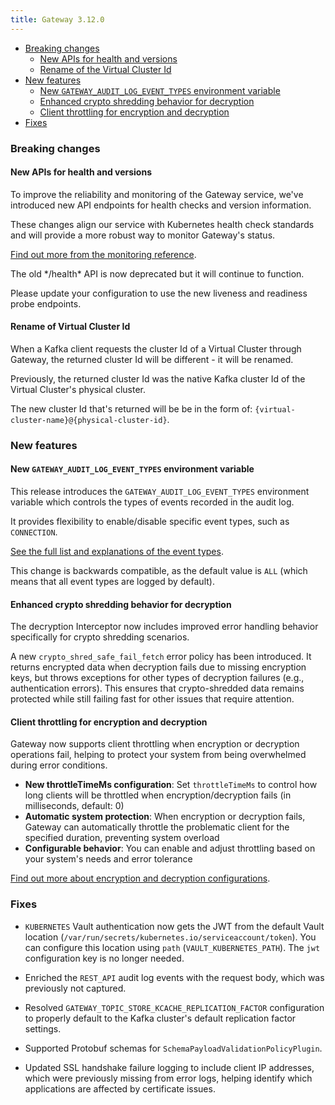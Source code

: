 ```yaml
---
title: Gateway 3.12.0
---
```



- [Breaking changes](#breaking-changes)
  - [New APIs for health and versions](#new-apis-for-health-and-versions)
  - [Rename of the Virtual Cluster Id](#rename-of-virtual-cluster-id)
- [New features](#new-features)
  - [New `GATEWAY_AUDIT_LOG_EVENT_TYPES` environment variable](#new-gateway_audit_log_event_types-environment-variable)
  - [Enhanced crypto shredding behavior for decryption](#enhanced-crypto-shredding-behavior-for-decryption)
  - [Client throttling for encryption and decryption](#client-throttling-for-encryption-and-decryption)
- [Fixes](#fixes)
  

### Breaking changes

#### New APIs for health and versions

To improve the reliability and monitoring of the Gateway service, we've introduced new API endpoints for health checks and version information.

These changes align our service with Kubernetes health check standards and will provide a more robust way to monitor Gateway's status.

[Find out more from the monitoring reference](/guide/conduktor-in-production/monitor/index#liveness-endpoint).

<Warning>
The old */health* API is now deprecated but it will continue to function. 

Please update your configuration to use the new liveness and readiness probe endpoints.
</Warning>

#### Rename of Virtual Cluster Id

When a Kafka client requests the cluster Id of a Virtual Cluster through Gateway, the returned cluster Id will be different - it will be renamed.

Previously, the returned cluster Id was the native Kafka cluster Id of the Virtual Cluster's physical cluster.

The new cluster Id that's returned will be be in the form of: `{virtual-cluster-name}@{physical-cluster-id}`.


### New features

#### New `GATEWAY_AUDIT_LOG_EVENT_TYPES` environment variable

This release introduces the `GATEWAY_AUDIT_LOG_EVENT_TYPES` environment variable which controls the types of events recorded in the audit log.

It provides flexibility to enable/disable specific event types, such as `CONNECTION`. 

[See the full list and explanations of the event types](/guide/conduktor-in-production/deploy-artifacts/deploy-gateway/env-variables#audit).

This change is backwards compatible, as the default value is `ALL` (which means that all event types are logged by default).

#### Enhanced crypto shredding behavior for decryption
The decryption Interceptor now includes improved error handling behavior specifically for crypto shredding scenarios.

A new `crypto_shred_safe_fail_fetch` error policy has been introduced. It returns encrypted data when decryption fails due to missing encryption keys, but throws exceptions for other types of decryption failures (e.g., authentication errors). This ensures that crypto-shredded data remains protected while still failing fast for other issues that require attention.

#### Client throttling for encryption and decryption

Gateway now supports client throttling when encryption or decryption operations fail, helping to protect your system from being overwhelmed during error conditions.

- **New throttleTimeMs configuration**: Set `throttleTimeMs` to control how long clients will be throttled when encryption/decryption fails (in milliseconds, default: 0)
- **Automatic system protection**: When encryption or decryption fails, Gateway can automatically throttle the problematic client for the specified duration, preventing system overload
- **Configurable behavior**: You can enable and adjust throttling based on your system's needs and error tolerance

[Find out more about encryption and decryption configurations](/gateway/interceptors/data-security/encryption/).


### Fixes

- `KUBERNETES` Vault authentication now gets the JWT from the default Vault location (`/var/run/secrets/kubernetes.io/serviceaccount/token`). You can configure this location using `path` (`VAULT_KUBERNETES_PATH`). The `jwt` configuration key is no longer needed.

- Enriched the `REST_API` audit log events with the request body, which was previously not captured.

- Resolved `GATEWAY_TOPIC_STORE_KCACHE_REPLICATION_FACTOR` configuration to properly default to the Kafka cluster's default replication factor settings.

- Supported Protobuf schemas for `SchemaPayloadValidationPolicyPlugin`.

- Updated SSL handshake failure logging to include client IP addresses, which were previously missing from error logs, helping identify which applications are affected by certificate issues.
